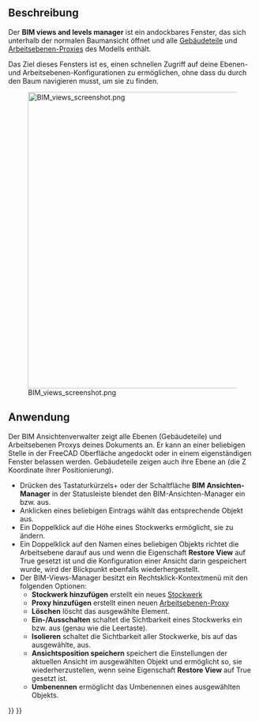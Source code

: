 <languages/>

{{Docnav/de
|[[BIM_Setup/de|Einrichtung]]
|[[BIM_ProjectManager/de|Projekt]]
|[[BIM_Workbench/de|BIM]]
|IconL=BIM_Setup.svg
|IconR=BIM_ProjectManager.svg
|IconC=Workbench_BIM.svg
}}

{{GuiCommand/de
|Name=BIM Views
|Name/de=BIM Ansichten
|MenuLocation=Manage → Views manager
|Workbenches=[[BIM_Workbench/de|BIM]]
}}

<span id="Description"></span>
==Beschreibung==

<div class="mw-translate-fuzzy">
Der '''BIM views and levels manager''' ist ein andockbares Fenster, das sich unterhalb der normalen Baumansicht öffnet und alle [[Arch_BuildingPart/de|Gebäudeteile]] und [[Draft_WorkingPlaneProxy/de|Arbeitsebenen-Proxies]] des Modells enthält.
</div>

Das Ziel dieses Fensters ist es, einen schnellen Zugriff auf deine Ebenen- und Arbeitsebenen-Konfigurationen zu ermöglichen, ohne dass du durch den Baum navigieren musst, um sie zu finden.

[[Image:BIM_views_screenshot.png|600px]]
<div class="mw-translate-fuzzy">
{{Caption|Der BIM views and levels manager}}
</div>

<span id="Usage"></span>
==Anwendung==

Der BIM Ansichtenverwalter zeigt alle Ebenen (Gebäudeteile) und Arbeitsebenen Proxys deines Dokuments an. Er kann an einer beliebigen Stelle in der FreeCAD Oberfläche angedockt oder in einem eigenständigen Fenster belassen werden. Gebäudeteile zeigen auch ihre Ebene an (die Z Koordinate ihrer Positionierung).

<div class="mw-translate-fuzzy">
* Drücken des Tastaturkürzels{{KEY|Strg}}+{{KEY|9}} oder der Schaltfläche '''BIM Ansichten-Manager''' in der Statusleiste blendet den BIM-Ansichten-Manager ein bzw. aus.
* Anklicken eines beliebigen Eintrags wählt das entsprechende Objekt aus.
* Ein Doppelklick auf die Höhe eines Stockwerks ermöglicht, sie zu ändern.
* Ein Doppelklick auf den Namen eines beliebigen Objekts richtet die Arbeitsebene darauf aus und wenn die Eigenschaft '''Restore View''' auf True gesetzt ist und die Konfiguration einer Ansicht darin gespeichert wurde, wird der Blickpunkt ebenfalls wiederhergestellt.
* Der BIM-Views-Manager besitzt ein Rechtsklick-Kontextmenü mit den folgenden Optionen:
** '''Stockwerk hinzufügen''' erstellt ein neues [[Arch_BuildingPart/de|Stockwerk]]
** '''Proxy hinzufügen''' erstellt einen neuen [[Draft_WorkingPlaneProxy/de|Arbeitsebenen-Proxy]]
** '''Löschen''' löscht das ausgewählte Element.
** '''Ein-/Ausschalten''' schaltet die Sichtbarkeit eines Stockwerks ein bzw. aus (genau wie die Leertaste).
** '''Isolieren''' schaltet die Sichtbarkeit aller Stockwerke, bis auf das ausgewählte, aus.
** '''Ansichtsposition speichern''' speichert die Einstellungen der aktuellen Ansicht im ausgewählten Objekt und ermöglicht so, sie wiederherzustellen, wenn seine Eigenschaft '''Restore View''' auf True gesetzt ist.
** '''Umbenennen''' ermöglicht das Umbenennen eines ausgewählten Objekts.
</div>


{{Docnav/de
|[[BIM_Setup/de|Einrichtung]]
|[[BIM_ProjectManager/de|Projekt]]
|[[BIM_Workbench/de|BIM]]
|IconL=BIM_Setup.svg
|IconR=BIM_ProjectManager.svg
|IconC=Workbench_BIM.svg
}}

{{BIM_Tools_navi{{#translation:}}}}
{{Userdocnavi{{#translation:}}}}